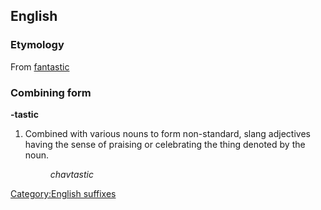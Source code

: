 ==English==
===Etymology===
From [[fantastic]]

===Combining form===
'''-tastic'''

#Combined with various nouns to form non-standard, slang adjectives having the sense of praising or celebrating the thing denoted by the noun.
#:''chavtastic''
[[Category:English suffixes]]